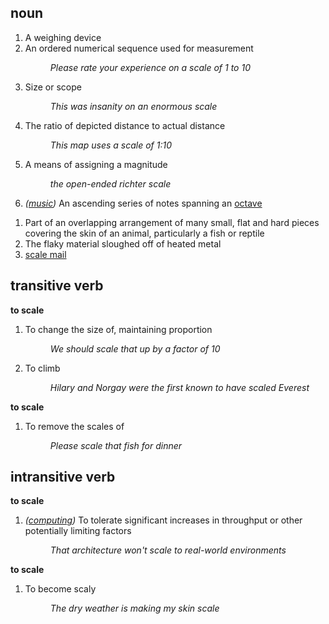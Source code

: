 == noun ==

# A weighing device
# An ordered numerical sequence used for measurement
#: ''Please rate your experience on a scale of 1 to 10''
# Size or scope
#: ''This was insanity on an enormous scale''
# The ratio of depicted distance to actual distance
#: ''This map uses a scale of 1:10''
# A means of assigning a magnitude
#: ''the open-ended richter scale''
#''([[music]])'' An ascending series of notes spanning an [[octave]]

# Part of an overlapping arrangement of many small, flat and hard pieces covering the skin of an animal, particularly a fish or reptile
# The flaky material sloughed off of heated metal
# [[scale mail]] 

== transitive verb ==
'''to scale'''

# To change the size of, maintaining proportion
#: ''We should scale that up by a factor of 10''
# To climb
#: ''Hilary and Norgay were the first known to have scaled Everest''

'''to scale'''

# To remove the scales of
#: ''Please scale that fish for dinner''

== intransitive verb ==
'''to scale'''

#''([[computing]])'' To tolerate significant increases in throughput or other potentially limiting factors
#: ''That architecture won't scale to real-world environments''

''' to scale'''

# To become scaly
#: ''The dry weather is making my skin scale''